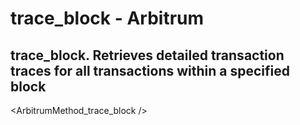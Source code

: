 # trace_block  - Arbitrum

## trace_block. Retrieves detailed transaction traces for all transactions within a specified block


<ArbitrumMethod_trace_block />
